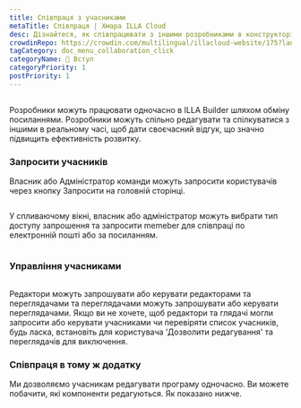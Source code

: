 ```yaml
---
title: Співпраця з учасниками
metaTitle: Співпраця | Хмара ILLA Cloud
desc: Дізнайтеся, як співпрацювати з іншими розробниками в конструкторі ILLA, ділившись посиланнями, узгодженням та повідомленням в реальному часі для підвищення ефективності розробки.
crowdinRepo: https://crowdin.com/multilingual/illacloud-website/175?languages=uk&filter=basic&value=0
tagCategory: doc_menu_collaboration_click
categoryName: 👋 Вступ
categoryPriority: 1
postPriority: 1
---
```


## <h2 hidden>Співпраця з учасниками</h2>

Розробники можуть працювати одночасно в ILLA Builder шляхом обміну посиланнями. Розробники можуть спільно редагувати та спілкуватися з іншими в реальному часі, щоб дати своєчасний відгук, що значно підвищить ефективність розвитку.

### Запросити учасників

Власник або Адміністратор команди можуть запросити користувачів через кнопку Запросити на головній сторінці. 

<img src='https://cdn.illacloud.com/official-website/img/docs/assemble/collaboration.png' alt="" />

У спливаючому вікні, власник або адміністратор можуть вибрати тип доступу запрошення та запросити memeber для співпраці по електронній пошті або за посиланням.

<img src='https://cdn.illacloud.com/official-website/img/docs/assemble/collaboration(1).png' alt="" />

### Управління учасниками

<img src='https://cdn.illacloud.com/official-website/img/docs/assemble/collaboration(2).png' alt="" />

Редактори можуть запрошувати або керувати редакторами та переглядачами та переглядачами можуть запрошувати або керувати переглядачами. Якщо ви не хочете, щоб редактори та глядачі могли запросити або керувати учасниками чи перевіряти список учасників, будь ласка, встановіть для користувача 'Дозволити редагування' та переглядачів для виключення.

### Співпраця в тому ж додатку

Ми дозволяємо учасникам редагувати програму одночасно. Ви можете побачити, які компоненти редагуються. Як показано нижче. 

<img src='https://cdn.illacloud.com/official-website/img/docs/assemble/collaboration(3).png' alt="" />
